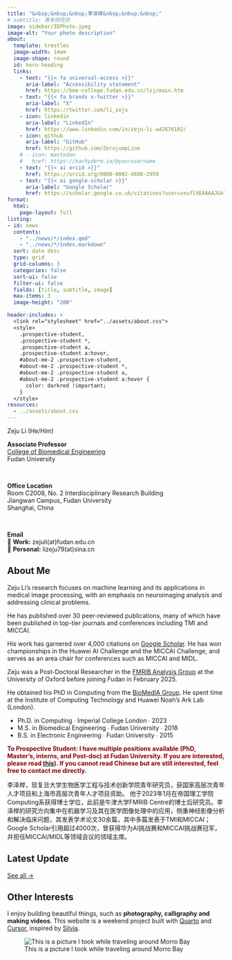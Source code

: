 ```yaml
---
title: "&nbsp;&nbsp;&nbsp;李泽榉&nbsp;&nbsp;&nbsp;"
# subtitle: 青年研究员
image: sidebar/IDPhoto.jpeg
image-alt: "Your photo description"
about:
  template: trestles
  image-width: 14em
  image-shape: round
  id: hero-heading
  links:
    - text: "{{< fa universal-access >}}"
      aria-label: "Accessibility statement"
      href: https://bme-college.fudan.edu.cn/lzj/main.htm
    - text: "{{< fa brands x-twitter >}}"
      aria-label: "X"
      href: https://twitter.com/li_zeju
    - icon: linkedin
      aria-label: "LinkedIn"
      href: https://www.linkedin.com/in/zeju-li-a42676102/
    - icon: github
      aria-label: "GitHub"
      href: https://github.com/ZerojumpLine
    # - icon: mastodon
    #   href: https://hachyderm.io/@yourusername
    - text: "{{< ai orcid >}}"
      href: https://orcid.org/0000-0002-4608-2959
    - text: "{{< ai google-scholar >}}"
      aria-label: "Google Scholar"
      href: https://scholar.google.co.uk/citations?user=zeuflXEAAAAJ&hl=en&oi=ao
format:
  html:
    page-layout: full
listing: 
- id: news
  contents: 
    - "../news/*/index.qmd"
    - "../news/*/index.markdown"
  sort: date desc
  type: grid
  grid-columns: 3
  categories: false
  sort-ui: false
  filter-ui: false
  fields: [title, subtitle, image]
  max-items: 3
  image-height: "200"

header-includes: >
  <link rel="stylesheet" href="../assets/about.css">
  <style>
    .prospective-student, 
    .prospective-student *,
    .prospective-student a,
    .prospective-student a:hover,
    #about-me-2 .prospective-student,
    #about-me-2 .prospective-student *,
    #about-me-2 .prospective-student a,
    #about-me-2 .prospective-student a:hover {
      color: darkred !important;
    }
  </style>
resources:
  - ../assets/about.css
---
```


::: {#hero-heading}
<div class="h1">Zeju Li (He/Him)</div>

<b>Associate Professor</b>  
[College of Biomedical Engineering](https://bme-college.fudan.edu.cn/)  
Fudan University

&nbsp;

<b>Office Location</b>  
Room C2008, No. 2 Interdisciplinary Research Building  
Jiangwan Campus, Fudan University  
Shanghai, China

&nbsp;

<b>Email</b>  
📧 <b>Work:</b> zejuli(at)fudan.edu.cn  
📧 <b>Personal:</b> lizeju79(at)sina.cn

:::

## About Me

::: {.grid}

::: {.g-col-6 #about-me-1}

Zeju Li's research focuses on machine learning and its applications in medical image processing, with an emphasis on neuroimaging analysis and addressing clinical problems. 

He has published over 30 peer-reviewed publications, many of which have been published in top-tier journals and conferences including TMI and MICCAI. 

His work has garnered over 4,000 citations on [Google Scholar](https://scholar.google.co.uk/citations?user=zeuflXEAAAAJ&hl=en&oi=ao). He has won championships in the Huawei AI Challenge and the MICCAI Challenge, and serves as an area chair for conferences such as MICCAI and MIDL.

:::

::: {.g-col-6 #about-me-2}

Zeju was a Post-Doctoral Researcher in the [FMRIB Analysis Group](https://www.win.ox.ac.uk/research/analysis-research) at the University of Oxford before joining Fudan in February 2025. 

He obtained his PhD in Computing from the [BioMedIA Group](https://biomedia.doc.ic.ac.uk/). He spent time at the Institute of Computing Technology and Huawei Noah's Ark Lab (London).

<ul class="fa-ul">
   <li><span class="fa-li"><i class="fa-solid fa-graduation-cap"></i></span>Ph.D. in Computing ∙ Imperial College London ∙ 2023</li>
   <li><span class="fa-li"><i class="fa-solid fa-graduation-cap"></i></span>M.S. in Biomedical Engineering ∙ Fudan University ∙ 2018</li>
   <li><span class="fa-li"><i class="fa-solid fa-graduation-cap"></i></span>B.S. in Electronic Engineering ∙ Fudan University ∙ 2015</li>
</ul>

:::

::: {.g-col-12 #about-me-2}
<div class="prospective-student" style="color: darkred !important; font-weight: bold;">
To Prospective Student: I have multiple positions available (PhD, Master's, interns, and Post-doc) at Fudan University. If you are interested, please read [this](../vacancies.html)). If you cannot read Chinese but are still interested, feel free to contact me directly.
</div>

:::

::: {.g-col-12 #about-me-2}

李泽榉，现复旦大学生物医学工程与技术创新学院青年研究员，获国家高层次青年人才项目和上海市高层次青年人才项目资助。 
他于2023年1月在帝国理工学院Computing系获得博士学位，此前是牛津大学FMRIB Centre的博士后研究员。李泽榉的研究方向集中在机器学习及其在医学图像处理中的应用，侧重神经影像分析和解决临床问题，其发表学术论文30余篇，其中多篇发表于TMI和MICCAI；Google Scholar引用超过4000次，曾获得华为AI挑战赛和MICCAI挑战赛冠军，并担任MICCAI/MIDL等领域会议的领域主席。

:::

:::
<!-- end grid -->

## Latest Update

::: {.g-col-3}
::: {#news}
:::
[See all &rarr;](../news){.about-links .subtitle}

## Other Interests

I enjoy building beautiful things, such as <b>photography, calligraphy and making videos</b>.
This website is a weekend project built with [Quarto](https://quarto.org/) and [Cursor](https://cursor.com/), inspired by [Silvia](https://www.github.com/spcanelon/silvia).
		
![This is a picture I took while traveling around Morro Bay](../assets/zerojump/img/MorroBay-2.JPG)

::::
